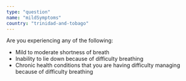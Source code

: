```yaml
---
type: "question"
name: "mildSymptoms"
country: "trinidad-and-tobago"
---
```


<p>Are you experiencing any of the following:</p>
<ul>
  <li>Mild to moderate shortness of breath</li>
  <li>Inability to lie down because of difficulty breathing</li>
  <li>
    Chronic health conditions that you are having difficulty managing
    because of difficulty breathing
  </li>
</ul>